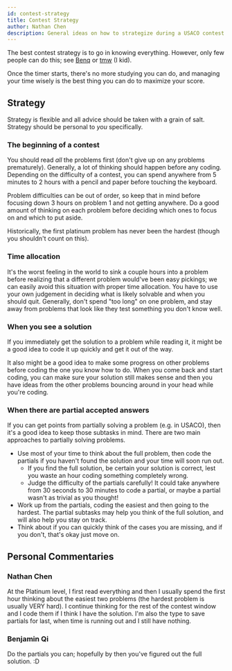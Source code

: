 ```yaml
---
id: contest-strategy
title: Contest Strategy
author: Nathan Chen
description: General ideas on how to strategize during a USACO contest.
---
```


The best contest strategy is to go in knowing everything. However, only few people can do this; see [Benq](https://codeforces.com/profile/benq) or [tmw](https://codeforces.com/profile/tmwilliamlin168) (I kid).

Once the timer starts, there's no more studying you can do, and managing your time wisely is the best thing you can do to maximize your score.

## Strategy

Strategy is flexible and all advice should be taken with a grain of salt. Strategy should be personal to _you_ specifically.

### The beginning of a contest

You should read _all_ the problems first (don't give up on any problems prematurely). Generally, a lot of thinking should happen before any coding. Depending on the difficulty of a contest, you can spend anywhere from 5 minutes to 2 hours with a pencil and paper before touching the keyboard.

Problem difficulties can be out of order, so keep that in mind before focusing down 3 hours on problem 1 and not getting anywhere. Do a good amount of thinking on each problem before deciding which ones to focus on and which to put aside.

<Info title="Pro Tip">

Historically, the first platinum problem has never been the hardest (though you shouldn't count on this).

</Info>

### Time allocation

It's the worst feeling in the world to sink a couple hours into a problem before realizing that a different problem would've been easy pickings; we can easily avoid this situation with proper time allocation. You have to use your own judgement in deciding what is likely solvable and when you should quit. Generally, don't spend "too long" on one problem, and stay away from problems that look like they test something you don't know well.

### When you see a solution

If you immediately get the solution to a problem while reading it, it might be a good idea to code it up quickly and get it out of the way.

It also might be a good idea to make some progress on other problems before coding the one you know how to do. When you come back and start coding, you can make sure your solution still makes sense and then you have ideas from the other problems bouncing around in your head while you're coding.

### When there are partial accepted answers

If you can get points from partially solving a problem (e.g. in USACO), then it's a good idea to keep those subtasks in mind. There are two main approaches to partially solving problems.

- Use most of your time to think about the full problem, then code the partials if you haven't found the solution and your time will soon run out.
  - If you find the full solution, be certain your solution is correct, lest you waste an hour coding something completely wrong.
  - Judge the difficulty of the partials carefully! It could take anywhere from 30 seconds to 30 minutes to code a partial, or maybe a partial wasn't as trivial as you thought!
- Work up from the partials, coding the easiest and then going to the hardest. The partial subtasks may help you think of the full solution, and will also help you stay on track.
- Think about if you can quickly think of the cases you are missing, and if you don't, that's okay just move on.

## Personal Commentaries

### Nathan Chen

At the Platinum level, I first read everything and then I usually spend the first hour thinking about the easiest two problems (the hardest problem is usually VERY hard). I continue thinking for the rest of the contest window and I code them if I think I have the solution. I'm also the type to save partials for last, when time is running out and I still have nothing.

### Benjamin Qi

Do the partials you can; hopefully by then you've figured out the full solution. :D
